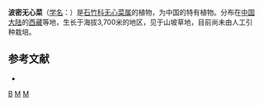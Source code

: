 {{Speciesbox
| taxon = Arenaria(植物) bomiensis
| binomial_authority = L. H. Zhou
}}

'''波密无心菜'''（[[学名|学名]]：{{lang|la|''Arenaria bomiensis''}}）是[[石竹科|石竹科]][[无心菜属|无心菜属]]的植物，为中国的特有植物。分布在[[中国大陆|中国大陆]]的[[西藏|西藏]]等地，生长于海拔3,700米的地区，见于山坡草地，目前尚未由人工引种栽培。

== 参考文献 ==
<div class="references-small">
* {{cite web| url =http://www.bioinfo.cn/db05/KmzwSpecies.php?action=view&id=3631| title =波密无心菜| work =《中国高等植物数据库全库》| publisher =中国科学院微生物研究所| author =昆明植物研究所| accessdate =2009-02-24| deadurl =yes| archiveurl =https://web.archive.org/web/20160305002743/http://www.bioinfo.cn/db05/KmzwSpecies.php?action=view&id=3631| archivedate =2016-03-05}}
</div>
{{Taxonbar|from=Q15226600}}

[[Category:无心菜属|B]]
[[Category:中国特有植物|M]]
[[Category:西藏植物|M]]